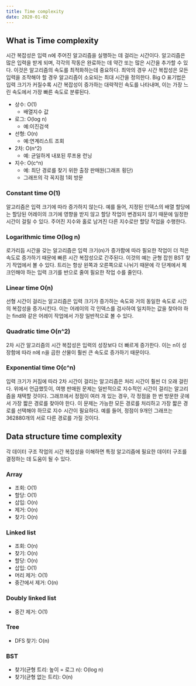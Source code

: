 ```yaml
---
title: Time complexity
date: 2020-01-02
---
```



## What is Time complexity

시간 복잡성은 입력 n에 주어진 알고리즘을 실행하는 데 걸리는 시간이다. 알고리즘은 많은 입력을 받게 되며, 각각의 작동은 완료하는 데 약간 또는 많은 시간을 추가할 수 있다. 이것은 알고리즘의 속도를 최적화하는데 중요하다. 최악의 경우 시간 복잡성은 모든 입력을 조작해야 할 경우 알고리즘이 소요되는 최대 시간을 정의한다. Big O 표기법은 입력 크기가 커질수록 시간 복잡성이 증가하는 대략적인 속도를 나타내며, 이는 가장 느린 속도에서 가장 빠른 속도로 분류된다.
* 상수: O(1)
    * 배열지수 값
* 로그: O(log n)
    * 예:이진검색
* 선형: O(n)
    * 예:연계리스트 조회
* 2차: O(n^2)
    * 예: 균일하게 내포된 루프용 런닝
* 지수: O(c^n)
    * 예: 최단 경로를 찾기 위한 출장 판매원(그래프 횡단)
    * 그래프의 각 꼭지점 1회 방문

### Constant time O(1)

알고리즘은 입력 크기에 따라 증가하지 않는다. 예를 들어, 지정된 인덱스의 배열 할당에는 할당된 어레이의 크기에 영향을 받지 않고 할당 작업이 변경되지 않기 때문에 일정한 시간이 걸릴 수 있다. 주어진 지수와 홀로 남겨진 다른 지수로만 할당 작업을 수행한다.


### Logarithmic time O(log n)

로가리듬 시간을 갖는 알고리즘은 입력 크기(n)가 증가함에 따라 필요한 작업이 더 적은 속도로 증가하기 때문에 빠른 시간 복잡성으로 간주된다. 이것의 예는 균형 잡힌 BST 찾기 작업에서 볼 수 있다. 트리는 항상 왼쪽과 오른쪽으로 나뉘기 때문에 각 단계에서 체크인해야 하는 입력 크기를 반으로 줄여 필요한 작업 수를 줄인다.


### Linear time O(n)

선형 시간이 걸리는 알고리즘은 입력 크기가 증가하는 속도와 거의 동일한 속도로 시간의 복잡성을 증가시킨다. 이는 어레이의 각 인덱스를 검사하여 일치하는 값을 찾아야 하는 find와 같은 어레이 작업에서 가장 일반적으로 볼 수 있다.


### Quadratic time O(n^2)

2차 시간 알고리즘의 시간 복잡성은 입력의 성장보다 더 빠르게 증가한다. 이는 n이 성장함에 따라 n에 n을 곱한 산물이 훨씬 큰 속도로 증가하기 때문이다. 


### Exponential time O(c^n)

입력 크기가 커짐에 따라 2차 시간이 걸리는 알고리즘은 처리 시간이 훨씬 더 오래 걸린다. 위에서 언급했듯이, 여행 판매원 문제는 일반적으로 지수적인 시간이 걸리는 알고리즘을 채택할 것이다. 그래프에서 정점이 여러 개 있는 경우, 각 정점을 한 번 방문한 곳에서 가장 짧은 경로를 찾아야 한다. 이 문제는 가능한 모든 경로를 처리하고 가장 짧은 경로를 선택해야 하므로 지수 시간이 필요하다. 예를 들어, 정점이 9개인 그래프는 362880개의 서로 다른 경로를 가질 것이다.


## Data structure time complexity

각 데이터 구조 작업의 시간 복잡성을 이해하면 특정 알고리즘에 필요한 데이터 구조를 결정하는 데 도움이 될 수 있다.

### Array
* 조회: O(1)
* 할당: O(1)
* 삽입: O(n)
* 제거: O(n)
* 찾기: O(n)

### Linked list
* 조회: O(n)
* 찾기: O(n)
* 할당: O(n)
* 삽입: O(1)
* 머리 제거: O(1)
* 중간에서 제거: O(n)


### Doubly linked list
* 중간 제거: O(1)


### Tree
* DFS 찾기: O(n)


### BST
* 찾기(균형 트리: 높이 = 로그 n): O(log n)
* 찾기(균형 없는 트리): O(n)